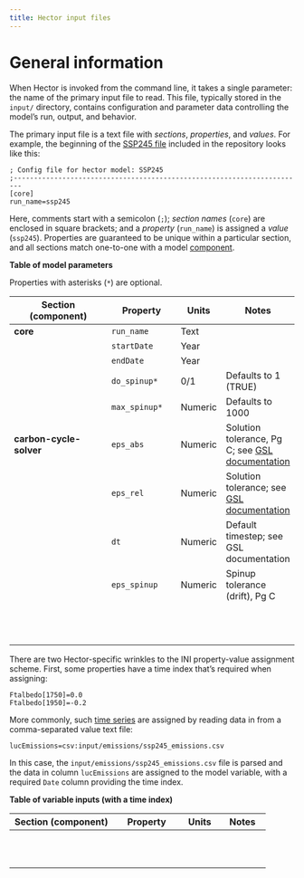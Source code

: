 ```yaml
---
title: Hector input files
---
```


# General information

When Hector is invoked from the command line, it takes a single parameter: the name of the primary input file to read. This file, typically stored in the `input/` directory, contains configuration and parameter data controlling the model's run, output, and behavior.

The primary input file is a text file with *sections*, *properties*, and *values*. For example, the beginning of the [SSP245 file]() included in the repository looks like this:

```
; Config file for hector model: SSP245
;------------------------------------------------------------------------
[core]
run_name=ssp245
```

Here, comments start with a semicolon (`;`); *section names* (`core`) are enclosed in square brackets; and a *property* (`run_name`) is assigned a *value* (`ssp245`). Properties are guaranteed to be unique within a particular section, and all sections match one-to-one with a model [component](ComponentAPI.html).


**Table of model parameters**

Properties with asterisks (`*`) are optional.


| Section (component)      | Property         | Units     | Notes                                                      |
| ------------------------ | ---------------- | --------- | -----------                                                |
| **core**                 | `run_name`       | Text      |                                                            |
|                          | `startDate`      | Year      |                                                            |
|                          | `endDate`        | Year      |                                                            |
|                          | `do_spinup*`     | 0/1       | Defaults to 1 (TRUE)                                       |
|                          | `max_spinup*`    | Numeric   | Defaults to 1000                                           |
| **carbon-cycle-solver**  | `eps_abs`        | Numeric   | Solution tolerance, Pg C; see [GSL documentation][gsl-ode] |
|                          | `eps_rel`        | Numeric   | Solution tolerance; see [GSL documentation][gsl-ode]       |
|                          | `dt`             | Numeric   | Default timestep; see GSL documentation                    |
|                          | `eps_spinup`     | Numeric   | Spinup tolerance (drift), Pg C                             |
|                          |                  |           |                                                            |
|                          |                  |           |                                                            |
|                          |                  |           |                                                            |
|                          |                  |           |                                                            |
|                          |                  |           |                                                            |
|                          |                  |           |                                                            |
|                          |                  |           |                                                            |
|                          |                  |           |                                                            |
|                          |                  |           |                                                            |
|                          |                  |           |                                                            |
|                          |                  |           |                                                            |
|                          |                  |           |                                                            |


There are two Hector-specific wrinkles to the INI property-value assignment scheme. First, some properties have a time index that's required when assigning:

```
Ftalbedo[1750]=0.0
Ftalbedo[1950]=-0.2
```

More commonly, such [time series](TimeSeries.html) are assigned by reading data in from a comma-separated value text file:

```
lucEmissions=csv:input/emissions/ssp245_emissions.csv 
```

In this case, the `input/emissions/ssp245_emissions.csv` file is parsed and the data in column `lucEmissions` are assigned to the model variable, with a required `Date` column providing the time index.

**Table of variable inputs (with a time index)**

| Section (component)      | Property         | Units     | Notes                                                      |
| ------------------------ | ---------------- | --------- | -----------                                                |
|                          |                  |           |                                                            |
|                          |                  |           |                                                            |
|                          |                  |           |                                                            |
|                          |                  |           |                                                            |
|                          |                  |           |                                                            |
|                          |                  |           |                                                            |
|                          |                  |           |                                                            |
|                          |                  |           |                                                            |
|                          |                  |           |                                                            |
|                          |                  |           |                                                            |
|                          |                  |           |                                                            |

[gsl-ode]: https://www.gnu.org/software/gsl/manual/html_node/Ordinary-Differential-Equations.html#Ordinary-Differential-Equations

